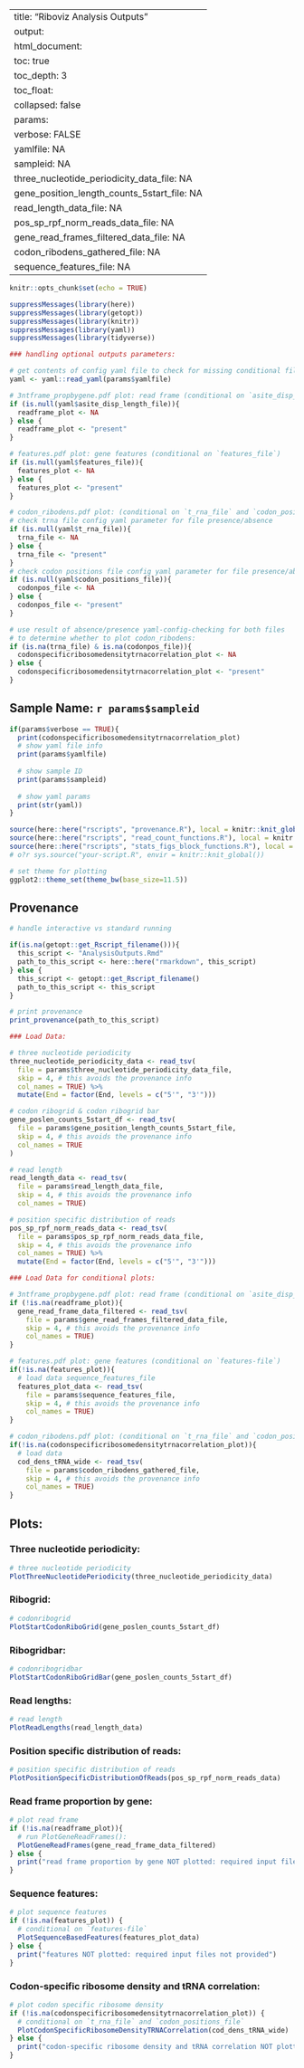 
---
title: "Riboviz Analysis Outputs"
output: 
  html_document:
    toc: true
    toc_depth: 3
    toc_float:
      collapsed: false
params: 
  verbose: FALSE
  yamlfile: NA
  sampleid: NA
  three_nucleotide_periodicity_data_file: NA
  gene_position_length_counts_5start_file: NA
  read_length_data_file: NA
  pos_sp_rpf_norm_reads_data_file: NA
  gene_read_frames_filtered_data_file: NA
  codon_ribodens_gathered_file: NA
  sequence_features_file: NA
---

```r
knitr::opts_chunk$set(echo = TRUE)

suppressMessages(library(here))
suppressMessages(library(getopt))
suppressMessages(library(knitr)) 
suppressMessages(library(yaml))
suppressMessages(library(tidyverse))
```

```r

### handling optional outputs parameters: 

# get contents of config yaml file to check for missing conditional files
yaml <- yaml::read_yaml(params$yamlfile)

# 3ntframe_propbygene.pdf plot: read frame (conditional on `asite_disp_length_file`) 
if (is.null(yaml$asite_disp_length_file)){
  readframe_plot <- NA
} else {
  readframe_plot <- "present"
}

# features.pdf plot: gene features (conditional on `features_file`)
if (is.null(yaml$features_file)){
  features_plot <- NA
} else {
  features_plot <- "present"
}

# codon_ribodens.pdf plot: (conditional on `t_rna_file` and `codon_positions_file`)
# check trna file config yaml parameter for file presence/absence
if (is.null(yaml$t_rna_file)){
  trna_file <- NA
} else {
  trna_file <- "present"
}
# check codon positions file config yaml parameter for file presence/absence
if (is.null(yaml$codon_positions_file)){
  codonpos_file <- NA
} else {
  codonpos_file <- "present"
}

# use result of absence/presence yaml-config-checking for both files 
# to determine whether to plot codon_ribodens:
if (is.na(trna_file) & is.na(codonpos_file)){
  codonspecificribosomedensitytrnacorrelation_plot <- NA
} else {
  codonspecificribosomedensitytrnacorrelation_plot <- "present"
}
```

## Sample Name: `r params$sampleid`

```r

if(params$verbose == TRUE){
  print(codonspecificribosomedensitytrnacorrelation_plot)
  # show yaml file info
  print(params$yamlfile)
  
  # show sample ID
  print(params$sampleid)
  
  # show yaml params
  print(str(yaml))
}
```

```r

source(here::here("rscripts", "provenance.R"), local = knitr::knit_global())
source(here::here("rscripts", "read_count_functions.R"), local = knitr::knit_global())
source(here::here("rscripts", "stats_figs_block_functions.R"), local = knitr::knit_global())
# o?r sys.source("your-script.R", envir = knitr::knit_global())

# set theme for plotting
ggplot2::theme_set(theme_bw(base_size=11.5))
```

## Provenance

```r
# handle interactive vs standard running

if(is.na(getopt::get_Rscript_filename())){
  this_script <- "AnalysisOutputs.Rmd"
  path_to_this_script <- here::here("rmarkdown", this_script)
} else {
  this_script <- getopt::get_Rscript_filename()
  path_to_this_script <- this_script
}

# print provenance
print_provenance(path_to_this_script)
```

```r

### Load Data: 

# three nucleotide periodicity
three_nucleotide_periodicity_data <- read_tsv(
  file = params$three_nucleotide_periodicity_data_file, 
  skip = 4, # this avoids the provenance info
  col_names = TRUE) %>%
  mutate(End = factor(End, levels = c("5'", "3'")))

# codon ribogrid & codon ribogrid bar
gene_poslen_counts_5start_df <- read_tsv(
  file = params$gene_position_length_counts_5start_file, 
  skip = 4, # this avoids the provenance info
  col_names = TRUE
)

# read length
read_length_data <- read_tsv(
  file = params$read_length_data_file, 
  skip = 4, # this avoids the provenance info
  col_names = TRUE)

# position specific distribution of reads 
pos_sp_rpf_norm_reads_data <- read_tsv(
  file = params$pos_sp_rpf_norm_reads_data_file, 
  skip = 4, # this avoids the provenance info
  col_names = TRUE) %>%
  mutate(End = factor(End, levels = c("5'", "3'")))

### Load Data for conditional plots:

# 3ntframe_propbygene.pdf plot: read frame (conditional on `asite_disp_length_file`) 
if (!is.na(readframe_plot)){
  gene_read_frame_data_filtered <- read_tsv(
    file = params$gene_read_frames_filtered_data_file, 
    skip = 4, # this avoids the provenance info
    col_names = TRUE)
}

# features.pdf plot: gene features (conditional on `features-file`)
if(!is.na(features_plot)){
  # load data sequence_features_file
  features_plot_data <- read_tsv(
    file = params$sequence_features_file, 
    skip = 4, # this avoids the provenance info
    col_names = TRUE)
}

# codon_ribodens.pdf plot: (conditional on `t_rna_file` and `codon_positions_file`)
if(!is.na(codonspecificribosomedensitytrnacorrelation_plot)){
  # load data 
  cod_dens_tRNA_wide <- read_tsv(
    file = params$codon_ribodens_gathered_file, 
    skip = 4, # this avoids the provenance info
    col_names = TRUE)
}
```

## Plots:

### Three nucleotide periodicity: 

```r

# three nucleotide periodicity
PlotThreeNucleotidePeriodicity(three_nucleotide_periodicity_data)
```

### Ribogrid: 

```r

# codonribogrid
PlotStartCodonRiboGrid(gene_poslen_counts_5start_df)
```

### Ribogridbar: 

```r

# codonribogridbar
PlotStartCodonRiboGridBar(gene_poslen_counts_5start_df)
```

### Read lengths:

```r

# read length
PlotReadLengths(read_length_data)
```

### Position specific distribution of reads:

```r

# position specific distribution of reads
PlotPositionSpecificDistributionOfReads(pos_sp_rpf_norm_reads_data)
```

### Read frame proportion by gene: 

```r

# plot read frame
if (!is.na(readframe_plot)){
  # run PlotGeneReadFrames():
  PlotGeneReadFrames(gene_read_frame_data_filtered)
} else {
  print("read frame proportion by gene NOT plotted: required input files not provided")
}
```

### Sequence features: 

```r

# plot sequence features
if (!is.na(features_plot)) {
  # conditional on `features-file`
  PlotSequenceBasedFeatures(features_plot_data)
} else {
  print("features NOT plotted: required input files not provided")
}
```

### Codon-specific ribosome density and tRNA correlation:

```r

# plot codon specific ribosome density 
if (!is.na(codonspecificribosomedensitytrnacorrelation_plot)) {
  # conditional on `t_rna_file` and `codon_positions_file`
  PlotCodonSpecificRibosomeDensityTRNACorrelation(cod_dens_tRNA_wide)
} else {
  print("codon-specific ribosome density and tRNA correlation NOT plotted: required input files not provided")
}
```
